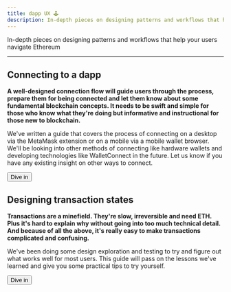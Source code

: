 ```yaml
---
title: dapp UX 🕹
description: In-depth pieces on designing patterns and workflows that help your users navigate Ethereum
---
```


In-depth pieces on designing patterns and workflows that help your users navigate Ethereum

---


## Connecting to a dapp

**A well-designed connection flow will guide users through the process, prepare them for being connected and let them know about some fundamental blockchain concepts. It needs to be swift and simple for those who know what they're doing but informative and instructional for those new to blockchain.**

We've written a guide that covers the process of connecting on a desktop via the MetaMask extension or on a mobile via a mobile wallet browser. We'll be looking into other methods of connecting like hardware wallets and developing technologies like WalletConnect in the future. Let us know if you have any existing insight on other ways to connect.

<Button mb={5} as="a" href="/guides/ux/connect-a-wallet-conditions">
  Dive in
</Button>

## Designing transaction states

**Transactions are a minefield. They're slow, irreversible and need ETH. Plus it's hard to explain why without going into too much technical detail. And because of all the above, it's really easy to make transactions complicated and confusing.**

We've been doing some design exploration and testing to try and figure out what works well for most users. This guide will pass on the lessons we've learned and give you some practical tips to try yourself.

<Button as="a" href="/guides/ux/transactions-wallet-ux">
  Dive in
</Button>
